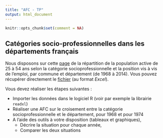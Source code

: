 ```yaml
---
title: "AFC - TP"
output: html_document
---
```


```r
knitr::opts_chunk$set(comment = NA)
```

## Catégories socio-professionnelles dans les départements français

Nous disposons sur cette [page](https://www.insee.fr/fr/statistiques/1893185) de la répartition de la population active de 25 à 54 ans selon la catégorie socioprofessionnelle et la position vis à vis de l'emploi, par commune et département (de 1968 à 2014). Vous pouvez récupérer directement le [fichier](pop-act2554-csp-cd-6814.xls) (au format *Excel*).

Vous devez réaliser les étapes suivantes :

- Importer les données dans le logiciel R (voir par exemple la librairie `readxl`)
- Réaliser une AFC sur le croisement entre la catégorie socioprofessionnelle et le département, pour 1968 et pour 1974
- A l'aide des outils à votre disposition (tableaux et graphiques), 
    - Décrire la situation pour chaque année, 
    - Comparer les deux situations
    
